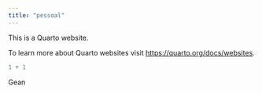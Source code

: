 ```yaml
---
title: "pessoal"
---
```


This is a Quarto website.

To learn more about Quarto websites visit <https://quarto.org/docs/websites>.

```r
1 + 1
```

Gean

